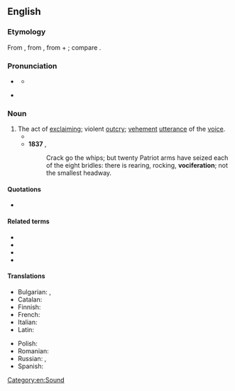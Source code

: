 {{also|vocifération}}
==English==
{{was wotd|2010|January|1}}

===Etymology===
{{root|en|ine-pro|*wekʷ-}}
From {{etyl|la|en}} {{m|la|vōciferātiō}}, from {{m|la|vōciferor||shout}}, from {{m|la|vōx||voice}} + {{m|la|ferō||carry}}; compare {{cog|fr|vocifération}}.

===Pronunciation===
* {{a|UK}} {{IPA|en|/vəʊˌsɪf.əˈɹeɪ.ʃən/}}
** {{audio|en|LL-Q1860 (eng)-Vealhurl-vociferation.wav|Audio (UK)}}
* {{a|US}} {{IPA|en|/voʊˌsɪf.əˈɹeɪ.ʃən/}}

===Noun===
{{en-noun}}

# The act of [[exclaim]]ing; violent [[outcry]]; [[vehement]] [[utterance]] of the [[voice]].
#* {{RQ:Fielding Tom Jones|book=IV|chapter=III|passage=And as she apprehended the boy's life was in danger, she screamed ten times louder than before; and indeed Master Blifil himself now seconded her with all the '''vociferation''' in his power.}}
#* '''1837''' {{w|Thomas Carlyle}}, ''{{w|The French Revolution: A History}}''
#*: Crack go the whips; but twenty Patriot arms have seized each of the eight bridles: there is rearing, rocking, '''vociferation'''; not the smallest headway.

====Quotations====
* {{seeCites|en}}

====Related terms====
* {{l|en|vociferate}}
* {{l|en|vociferative}}
* {{l|en|vociferous}}
* {{l|en|vociferously}}

====Translations====
{{trans-top|act of exclaiming; violent outcry}}
* Bulgarian: {{t+|bg|крясък}}, {{t|bg|крещене}}
* Catalan: {{t|ca|vociferació|f}}
* Finnish: {{t+|fi|huuto}}
* French: {{t+|fr|vocifération|f}}
* Italian: {{t+|it|urla}}
* Latin: {{t|la|vōciferātiō|f}}
{{trans-mid}}
* Polish: {{t+|pl|krzyk|m}}
* Romanian: {{t+|ro|vociferare|f}}
* Russian: {{t+|ru|крик}}, {{t+|ru|шум}}
* Spanish: {{t|es|vociferación}}
{{trans-bottom}}

[[Category:en:Sound]]